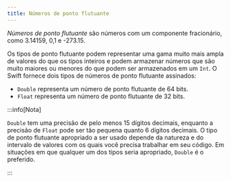 ```yaml
---
title: Números de ponto flutuante
---
```


_Números de ponto flutuante_ são números com um componente fracionário, como 3.14159, 0,1 e -273.15.

Os tipos de ponto flutuante podem representar uma gama muito mais ampla de valores do que os tipos inteiros e podem armazenar números que são muito maiores ou menores do que podem ser armazenados em um `Int`. O Swift fornece dois tipos de números de ponto flutuante assinados:

- `Double` representa um número de ponto flutuante de 64 bits.
- `Float` representa um número de ponto flutuante de 32 bits.

:::info[Nota]

`Double` tem uma precisão de pelo menos 15 dígitos decimais, enquanto a precisão de `Float` pode ser tão pequena quanto 6 dígitos decimais. O tipo de ponto flutuante apropriado a ser usado depende da natureza e do intervalo de valores com os quais você precisa trabalhar em seu código. Em situações em que qualquer um dos tipos seria apropriado, `Double` é o preferido.

:::

